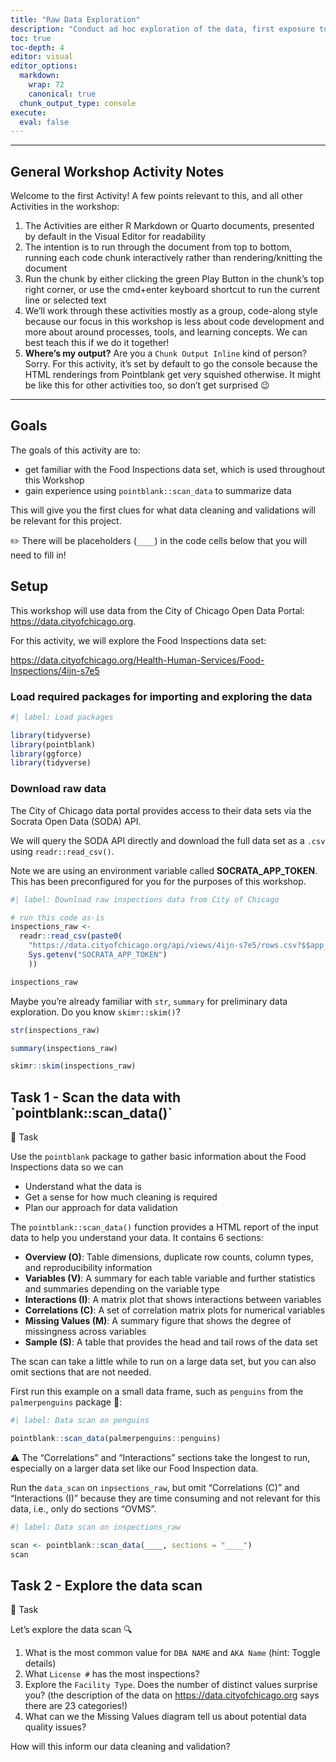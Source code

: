 ```yaml
---
title: "Raw Data Exploration"
description: "Conduct ad hoc exploration of the data, first exposure to `pointblank`"
toc: true
toc-depth: 4
editor: visual
editor_options: 
  markdown:
    wrap: 72
    canonical: true
  chunk_output_type: console
execute: 
  eval: false
---
```


------------------------------------------------------------------------

## General Workshop Activity Notes

Welcome to the first Activity! A few points relevant to this, and all
other Activities in the workshop:

1.  The Activities are either R Markdown or Quarto documents, presented
    by default in the Visual Editor for readability
2.  The intention is to run through the document from top to bottom,
    running each code chunk interactively rather than rendering/knitting
    the document
3.  Run the chunk by either clicking the green Play Button in the
    chunk's top right corner, or use the cmd+enter keyboard shortcut to
    run the current line or selected text
4.  We'll work through these activities mostly as a group, code-along
    style because our focus in this workshop is less about code
    development and more about around processes, tools, and learning
    concepts. We can best teach this if we do it together!
5.  **Where's my output?** Are you a `Chunk Output Inline` kind of
    person? Sorry. For this activity, it's set by default to go the
    console because the HTML renderings from Pointblank get very
    squished otherwise. It might be like this for other activities too,
    so don't get surprised 😉

------------------------------------------------------------------------

## Goals

The goals of this activity are to:

-   get familiar with the Food Inspections data set, which is used
    throughout this Workshop
-   gain experience using `pointblank::scan_data` to summarize data

This will give you the first clues for what data cleaning and
validations will be relevant for this project.

✏️ There will be placeholders (`____`) in the code cells below that you
will need to fill in!

## Setup

This workshop will use data from the City of Chicago Open Data Portal:
<https://data.cityofchicago.org>.

For this activity, we will explore the Food Inspections data set:

<https://data.cityofchicago.org/Health-Human-Services/Food-Inspections/4ijn-s7e5>

### Load required packages for importing and exploring the data

```r
#| label: Load packages

library(tidyverse)
library(pointblank)
library(ggforce) 
library(tidyverse)

```

### Download raw data

The City of Chicago data portal provides access to their data sets via
the Socrata Open Data (SODA) API.

We will query the SODA API directly and download the full data set as a
`.csv` using `readr::read_csv()`.

Note we are using an environment variable called **SOCRATA_APP_TOKEN**.
This has been preconfigured for you for the purposes of this workshop.

```r
#| label: Download raw inspections data from City of Chicago

# run this code as-is
inspections_raw <- 
  readr::read_csv(paste0(
    "https://data.cityofchicago.org/api/views/4ijn-s7e5/rows.csv?$$app_token=",
    Sys.getenv("SOCRATA_APP_TOKEN")
    ))

inspections_raw
```

Maybe you're already familiar with `str`, `summary` for preliminary data
exploration. Do you know `skimr::skim()`?

```r
str(inspections_raw)
```

```r
summary(inspections_raw)
```

```r
skimr::skim(inspections_raw)
```

## Task 1 - Scan the data with \`pointblank::scan_data()\`

🔄 Task

Use the `pointblank` package to gather basic information about the Food
Inspections data so we can

-   Understand what the data is
-   Get a sense for how much cleaning is required
-   Plan our approach for data validation

The `pointblank::scan_data()` function provides a HTML report of the
input data to help you understand your data. It contains 6 sections:

-   **Overview (O)**: Table dimensions, duplicate row counts, column
    types, and reproducibility information
-   **Variables (V)**: A summary for each table variable and further
    statistics and summaries depending on the variable type
-   **Interactions (I)**: A matrix plot that shows interactions between
    variables
-   **Correlations (C)**: A set of correlation matrix plots for
    numerical variables
-   **Missing Values (M)**: A summary figure that shows the degree of
    missingness across variables
-   **Sample (S)**: A table that provides the head and tail rows of the
    data set

The scan can take a little while to run on a large data set, but you can
also omit sections that are not needed.

First run this example on a small data frame, such as `penguins` from
the `palmerpenguins` package 🐧:

```r
#| label: Data scan on penguins

pointblank::scan_data(palmerpenguins::penguins) 

```

⚠️ The "Correlations" and "Interactions" sections take the longest to
run, especially on a larger data set like our Food Inspection data.

Run the `data_scan` on `inpsections_raw`, but omit "Correlations (C)"
and "Interactions (I)" because they are time consuming and not relevant
for this data, i.e., only do sections "OVMS".

```r
#| label: Data scan on inspections_raw

scan <- pointblank::scan_data(____, sections = "____")
scan

```

## Task 2 - Explore the data scan

🔄 Task

Let's explore the data scan 🔍

1.  What is the most common value for `DBA NAME` and `AKA Name` (hint:
    Toggle details)
2.  What `License #` has the most inspections?
3.  Explore the `Facility Type`. Does the number of distinct values
    surprise you? (the description of the data on
    <https://data.cityofchicago.org> says there are 23 categories!)
4.  What can we the Missing Values diagram tell us about potential data
    quality issues?

How will this inform our data cleaning and validation?
